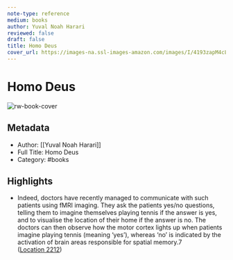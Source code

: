 ```yaml
---
note-type: reference
medium: books
author: Yuval Noah Harari
reviewed: false
draft: false
title: Homo Deus
cover_url: https://images-na.ssl-images-amazon.com/images/I/4193zapM4cL._SL200_.jpg 
---
```

# Homo Deus

![rw-book-cover](https://images-na.ssl-images-amazon.com/images/I/4193zapM4cL._SL200_.jpg)

## Metadata

- Author: [[Yuval Noah Harari]]
- Full Title: Homo Deus
- Category: #books

## Highlights

- Indeed, doctors have recently managed to communicate with such patients using fMRI imaging. They ask the patients yes/no questions, telling them to imagine themselves playing tennis if the answer is yes, and to visualise the location of their home if the answer is no. The doctors can then observe how the motor cortex lights up when patients imagine playing tennis (meaning ‘yes’), whereas ‘no’ is indicated by the activation of brain areas responsible for spatial memory.7 ([Location 2212](https://readwise.io/to_kindle?action=open&asin=B01BBQ33VE&location=2212))
